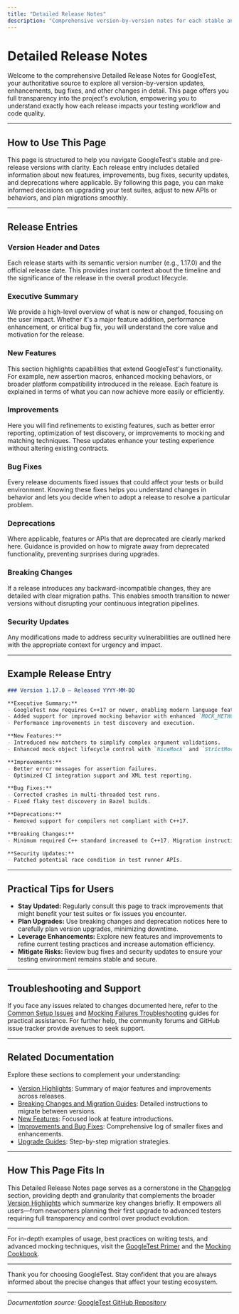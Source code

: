 ```yaml
---
title: "Detailed Release Notes"
description: "Comprehensive version-by-version notes for each stable and pre-release. Explore all updates, enhancements, bug fixes, and other changes in detail to gain full transparency on project development."
---
```


# Detailed Release Notes

Welcome to the comprehensive Detailed Release Notes for GoogleTest, your authoritative source to explore all version-by-version updates, enhancements, bug fixes, and other changes in detail. This page offers you full transparency into the project's evolution, empowering you to understand exactly how each release impacts your testing workflow and code quality.

---

## How to Use This Page

This page is structured to help you navigate GoogleTest's stable and pre-release versions with clarity. Each release entry includes detailed information about new features, improvements, bug fixes, security updates, and deprecations where applicable. By following this page, you can make informed decisions on upgrading your test suites, adjust to new APIs or behaviors, and plan migrations smoothly.

---

## Release Entries

### Version Header and Dates
Each release starts with its semantic version number (e.g., 1.17.0) and the official release date. This provides instant context about the timeline and the significance of the release in the overall product lifecycle.

### Executive Summary
We provide a high-level overview of what is new or changed, focusing on the user impact. Whether it's a major feature addition, performance enhancement, or critical bug fix, you will understand the core value and motivation for the release.

### New Features
This section highlights capabilities that extend GoogleTest's functionality. For example, new assertion macros, enhanced mocking behaviors, or broader platform compatibility introduced in the release. Each feature is explained in terms of what you can now achieve more easily or efficiently.

### Improvements
Here you will find refinements to existing features, such as better error reporting, optimization of test discovery, or improvements to mocking and matching techniques. These updates enhance your testing experience without altering existing contracts.

### Bug Fixes
Every release documents fixed issues that could affect your tests or build environment. Knowing these fixes helps you understand changes in behavior and lets you decide when to adopt a release to resolve a particular problem.

### Deprecations
Where applicable, features or APIs that are deprecated are clearly marked here. Guidance is provided on how to migrate away from deprecated functionality, preventing surprises during upgrades.

### Breaking Changes
If a release introduces any backward-incompatible changes, they are detailed with clear migration paths. This enables smooth transition to newer versions without disrupting your continuous integration pipelines.

### Security Updates
Any modifications made to address security vulnerabilities are outlined here with the appropriate context for urgency and impact.

---

## Example Release Entry

```markdown
### Version 1.17.0 – Released YYYY-MM-DD

**Executive Summary:**
- GoogleTest now requires C++17 or newer, enabling modern language features.
- Added support for improved mocking behavior with enhanced `MOCK_METHOD` macros.
- Performance improvements in test discovery and execution.

**New Features:**
- Introduced new matchers to simplify complex argument validations.
- Enhanced mock object lifecycle control with `NiceMock` and `StrictMock` behaviors.

**Improvements:**
- Better error messages for assertion failures.
- Optimized CI integration support and XML test reporting.

**Bug Fixes:**
- Corrected crashes in multi-threaded test runs.
- Fixed flaky test discovery in Bazel builds.

**Deprecations:**
- Removed support for compilers not compliant with C++17.

**Breaking Changes:**
- Minimum required C++ standard increased to C++17. Migration instructions available in Upgrade Guides.

**Security Updates:**
- Patched potential race condition in test runner APIs.
```

---

## Practical Tips for Users

- **Stay Updated:** Regularly consult this page to track improvements that might benefit your test suites or fix issues you encounter.
- **Plan Upgrades:** Use breaking changes and deprecation notices here to carefully plan version upgrades, minimizing downtime.
- **Leverage Enhancements:** Explore new features and improvements to refine current testing practices and increase automation efficiency.
- **Mitigate Risks:** Review bug fixes and security updates to ensure your testing environment remains stable and secure.

---

## Troubleshooting and Support

If you face any issues related to changes documented here, refer to the [Common Setup Issues](../../getting-started/troubleshooting-support/common-setup-issues.md) and [Mocking Failures Troubleshooting](../../faq/mocking-faq/troubleshooting-mock-failures.md) guides for practical assistance. For further help, the community forums and GitHub issue tracker provide avenues to seek support.

---

## Related Documentation

Explore these sections to complement your understanding:

- [Version Highlights](./version-highlights.md): Summary of major features and improvements across releases.
- [Breaking Changes and Migration Guides](../breaking-changes-and-migration/breaking-changes.md): Detailed instructions to migrate between versions.
- [New Features](../improvements-and-fixes/new-features.md): Focused look at feature introductions.
- [Improvements and Bug Fixes](../improvements-and-fixes/improvements-bug-fixes.md): Comprehensive log of smaller fixes and enhancements.
- [Upgrade Guides](../breaking-changes-and-migration/upgrade-guides.md): Step-by-step migration strategies.

---

## How This Page Fits In

This Detailed Release Notes page serves as a cornerstone in the [Changelog](../README.md#changelog) section, providing depth and granularity that complements the broader [Version Highlights](./version-highlights.md) which summarize key changes briefly. It empowers all users—from newcomers planning their first upgrade to advanced testers requiring full transparency and control over product evolution.

---

For in-depth examples of usage, best practices on writing tests, and advanced mocking techniques, visit the [GoogleTest Primer](../../gtest_overview/intro_value/what_is_googletest.md) and the [Mocking Cookbook](../../gmock_cook_book.md).

---

Thank you for choosing GoogleTest. Stay confident that you are always informed about the precise changes that affect your testing ecosystem.

---

*Documentation source:* [GoogleTest GitHub Repository](https://github.com/google/googletest/releases)
